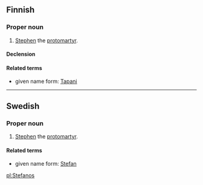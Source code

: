 ==Finnish==

===Proper noun===
{{fi-noun|proper=true}}

# {{label|fi|biblical character}} [[Stephen]] the [[protomartyr]].

====Declension====
{{fi-decl-vastaus|n=sg|Stefano|a}}

====Related terms====
* given name form: [[Tapani]]

----

==Swedish==

===Proper noun===
{{head|sv|proper noun}}

# {{label|sv|biblical character}} [[Stephen]] the [[protomartyr]].

====Related terms====
* given name form: [[Stefan]]

[[pl:Stefanos]]